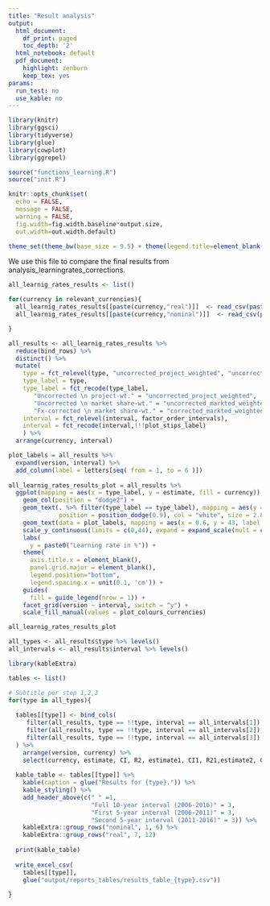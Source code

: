```yaml
---
title: "Result analysis"
output:
  html_document:
    df_print: paged
    toc_depth: '2'
  html_notebook: default
  pdf_document:
    highlight: zenburn
    keep_tex: yes
params:
  run_test: no
  use_kable: no
---
```


```r

library(knitr)
library(ggsci)
library(tidyverse)
library(glue)
library(cowplot)
library(ggrepel)

source("functions_learning.R")
source("init.R")

knitr::opts_chunk$set(
  echo = FALSE, 
  message = FALSE, 
  warning = FALSE,
  fig.width=fig.width.baseline*output.size, 
  out.width=out.width.default)

theme_set(theme_bw(base_size = 9.5) + theme(legend.title=element_blank()))

```


We use this file to compare the final results from analysis_learningrates_corrections.

```r

all_learnig_rates_results <- list()

for(currency in relevant_currencies){
  all_learnig_rates_results[[paste(currency,"real")]]  <- read_csv(paste0("output/results/learning_rate_results_",currency,"_real.csv"))
  all_learnig_rates_results[[paste(currency,"nominal")]]  <- read_csv(paste0("output/results/learning_rate_results_",currency,"_nominal.csv"))

}

all_results <- all_learnig_rates_results %>%   
  reduce(bind_rows) %>% 
  distinct() %>% 
  mutate(
    type = fct_relevel(type, "uncorrected_project_weighted", "uncorrected_markted_weighted", "corrected_markted_weighted"),
    type_label = type,
    type_label = fct_recode(type_label,
       "Uncorrected \n project-wt." = "uncorrected_project_weighted",
       "Uncorrected \n market share-wt." = "uncorrected_markted_weighted",
       "Fx-corrected \n market share-wt." = "corrected_markted_weighted"),
    interval = fct_relevel(interval, factor_order_intervals),
    interval = fct_recode(interval,!!!plot_stips_label)
    ) %>% 
  arrange(currency, interval)


```



```r


plot_labels = all_results %>% 
  expand(version, interval) %>% 
  add_column(label = letters[seq( from = 1, to = 6 )])
  
all_learnig_rates_results_plot = all_results %>% 
  ggplot(mapping = aes(x = type_label, y = estimate, fill = currency)) +
    geom_col(position = "dodge2") +
    geom_text(. %>% filter(type_label == type_label), mapping = aes(y = estimate/2, label = round(estimate)), 
              position = position_dodge(0.9), col = "white", size = 2.8, angle = 90) +
    geom_text(data = plot_labels, mapping = aes(x = 0.6, y = 43, label = label), fontface = "bold") +
    scale_y_continuous(limits = c(0,44), expand = expand_scale(mult = c(0, 0.1))) +
    labs(
      y = paste0("Learning rate in %")) +
    theme(
      axis.title.x = element_blank(),
      panel.grid.major = element_blank(),
      legend.position="bottom",
      legend.spacing.x = unit(0.1, 'cm')) +
    guides(
      fill = guide_legend(nrow = 1)) +
    facet_grid(version ~ interval, switch = "y") +
    scale_fill_manual(values = plot_colours_currencies)

all_learnig_rates_results_plot


```


```r

all_types <- all_results$type %>% levels()
all_intervals <- all_results$interval %>% levels()

library(kableExtra)

tables <- list()

# Subtitle per step 1,2,3
for(type in all_types){
  
  tables[[type]] <- bind_cols(
     filter(all_results, type == !!type, interval == all_intervals[1]),
     filter(all_results, type == !!type, interval == all_intervals[2]),
     filter(all_results, type == !!type, interval == all_intervals[3])
  ) %>% 
    arrange(version, currency) %>% 
    select(currency, estimate, CI, R2, estimate1, CI1, R21,estimate2, CI2, R22)
    
  kable_table <- tables[[type]] %>% 
    kable(caption = glue("Results for {type}.")) %>%
    kable_styling() %>% 
    add_header_above(c(" " =1, 
                       "Full 10-year interval (2006-2016)" = 3, 
                       "First 5-year interval (2006-2011)" = 3, 
                       "Second 5-year interval (2011-2016)" = 3)) %>% 
    kableExtra::group_rows("nominal", 1, 6) %>%
    kableExtra::group_rows("real", 7, 12)
  
  print(kable_table)
  
  write_excel_csv(
    tables[[type]],
    glue("output/reports_tables/results_table_{type}.csv"))
  
}


```

